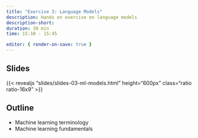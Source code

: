 ```yaml
---
title: "Exercise 3: Language Models"
description: Hands on exercise on language models
description-short: 
duration: 30 min
time: 15:10 - 15:45

editor: { render-on-save: true }
---
```


## Slides

{{< revealjs "slides/slides-03-ml-models.html" height="600px" class="ratio ratio-16x9" >}}

## Outline

- Machine learning terminology
- Machine learning fundamentals
